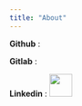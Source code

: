 ```yaml
---
title: "About"
---
```



__Github__ : 

__Gitlab__ :

__Linkedin__ : [<img src="image/logo_linkedin.png"height=40 width=40></img>](https://linkedin.com/in/nicolas-makaroff)

